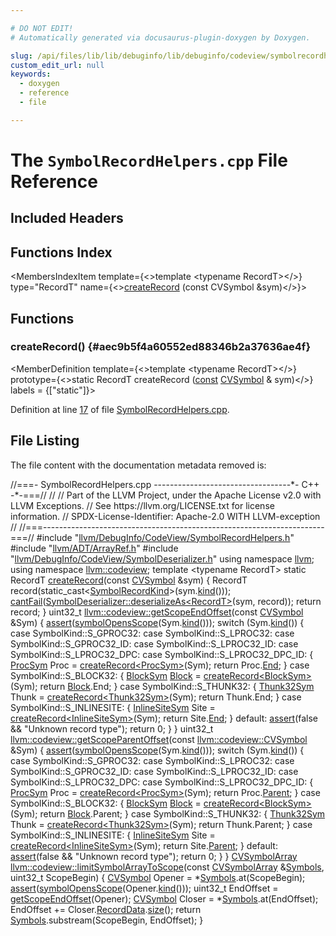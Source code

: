 ```yaml
---

# DO NOT EDIT!
# Automatically generated via docusaurus-plugin-doxygen by Doxygen.

slug: /api/files/lib/lib/debuginfo/lib/debuginfo/codeview/symbolrecordhelpers-cpp
custom_edit_url: null
keywords:
  - doxygen
  - reference
  - file

---
```





# The `SymbolRecordHelpers.cpp` File Reference

<DoxygenPage pluginConfig={pluginConfig}>



## Included Headers

<IncludesList>
<IncludesListItem
  filePath="llvm/DebugInfo/CodeView/SymbolRecordHelpers.h"
  permalink="/docs/api/files/include/include/llvm/include/llvm/debuginfo/include/llvm/debuginfo/codeview/symbolrecordhelpers-h"
  isLocal="true" />
<IncludesListItem
  filePath="llvm/ADT/ArrayRef.h"
  permalink="/docs/api/files/include/include/llvm/include/llvm/adt/arrayref-h"
  isLocal="true" />
<IncludesListItem
  filePath="llvm/DebugInfo/CodeView/SymbolDeserializer.h"
  permalink="/docs/api/files/include/include/llvm/include/llvm/debuginfo/include/llvm/debuginfo/codeview/symboldeserializer-h"
  isLocal="true" />
</IncludesList>

## Functions Index

<MembersIndex>

<MembersIndexItem
  template={<>template &lt;typename RecordT&gt;</>}
  type="RecordT"
  name={<><a href="#aec9b5f4a60552ed88346b2a37636ae4f">createRecord</a> (const CVSymbol &amp;sym)</>}>
</MembersIndexItem>

</MembersIndex>


<SectionDefinition>

## Functions

### createRecord() {#aec9b5f4a60552ed88346b2a37636ae4f}

<MemberDefinition
  template={<>template &lt;typename RecordT&gt;</>}
  prototype={<>static RecordT createRecord (<a href="/docs/api/files/lib/lib/target/lib/target/aarch64/aarch64promoteconstant-cpp/#a90f8350fecae261c25be85d38b451bff">const</a> <a href="/docs/api/namespaces/llvm/codeview/#a5cc6234b75e6212142e2a91d34af146f">CVSymbol</a> &amp; sym)</>}
  labels = {["static"]}>

Definition at line <a href="#l00017">17</a> of file <a href="/docs/api/files/lib/lib/debuginfo/lib/debuginfo/codeview/symbolrecordhelpers-cpp">SymbolRecordHelpers.cpp</a>.
</MemberDefinition>

</SectionDefinition>

## File Listing

The file content with the documentation metadata removed is:

<ProgramListing>

<Link id="l00001" /><CodeLine lineNumber="1"><Highlight kind="comment">//===- SymbolRecordHelpers.cpp ----------------------------------&#42;- C++ -&#42;-===//</Highlight><Highlight kind="normal"></Highlight></CodeLine>
<Link id="l00002" /><CodeLine lineNumber="2"><Highlight kind="normal"></Highlight><Highlight kind="comment">//</Highlight><Highlight kind="normal"></Highlight></CodeLine>
<Link id="l00003" /><CodeLine lineNumber="3"><Highlight kind="normal"></Highlight><Highlight kind="comment">// Part of the LLVM Project, under the Apache License v2.0 with LLVM Exceptions.</Highlight><Highlight kind="normal"></Highlight></CodeLine>
<Link id="l00004" /><CodeLine lineNumber="4"><Highlight kind="normal"></Highlight><Highlight kind="comment">// See https://llvm.org/LICENSE.txt for license information.</Highlight><Highlight kind="normal"></Highlight></CodeLine>
<Link id="l00005" /><CodeLine lineNumber="5"><Highlight kind="normal"></Highlight><Highlight kind="comment">// SPDX-License-Identifier: Apache-2.0 WITH LLVM-exception</Highlight><Highlight kind="normal"></Highlight></CodeLine>
<Link id="l00006" /><CodeLine lineNumber="6"><Highlight kind="normal"></Highlight><Highlight kind="comment">//</Highlight><Highlight kind="normal"></Highlight></CodeLine>
<Link id="l00007" /><CodeLine lineNumber="7"><Highlight kind="normal"></Highlight><Highlight kind="comment">//===----------------------------------------------------------------------===//</Highlight><Highlight kind="normal"></Highlight></CodeLine>
<Link id="l00008" /><CodeLine lineNumber="8"><Highlight kind="normal"></Highlight></CodeLine>
<Link id="l00009" /><CodeLine lineNumber="9"><Highlight kind="normal"></Highlight><Highlight kind="preprocessor">#include &quot;<a href="/docs/api/files/include/include/llvm/include/llvm/debuginfo/include/llvm/debuginfo/codeview/symbolrecordhelpers-h">llvm/DebugInfo/CodeView/SymbolRecordHelpers.h</a>&quot;</Highlight><Highlight kind="normal"></Highlight></CodeLine>
<Link id="l00010" /><CodeLine lineNumber="10"><Highlight kind="normal"></Highlight></CodeLine>
<Link id="l00011" /><CodeLine lineNumber="11"><Highlight kind="normal"></Highlight><Highlight kind="preprocessor">#include &quot;<a href="/docs/api/files/include/include/llvm/include/llvm/adt/arrayref-h">llvm/ADT/ArrayRef.h</a>&quot;</Highlight><Highlight kind="normal"></Highlight></CodeLine>
<Link id="l00012" /><CodeLine lineNumber="12"><Highlight kind="normal"></Highlight><Highlight kind="preprocessor">#include &quot;<a href="/docs/api/files/include/include/llvm/include/llvm/debuginfo/include/llvm/debuginfo/codeview/symboldeserializer-h">llvm/DebugInfo/CodeView/SymbolDeserializer.h</a>&quot;</Highlight><Highlight kind="normal"></Highlight></CodeLine>
<Link id="l00013" /><CodeLine lineNumber="13"><Highlight kind="normal"></Highlight></CodeLine>
<Link id="l00014" /><CodeLine lineNumber="14"><Highlight kind="normal"></Highlight><Highlight kind="keyword">using namespace </Highlight><Highlight kind="normal"><a href="/docs/api/namespaces/llvm">llvm</a>;</Highlight></CodeLine>
<Link id="l00015" /><CodeLine lineNumber="15"><Highlight kind="normal"></Highlight><Highlight kind="keyword">using namespace </Highlight><Highlight kind="normal"><a href="/docs/api/namespaces/llvm/codeview">llvm::codeview</a>;</Highlight></CodeLine>
<Link id="l00016" /><CodeLine lineNumber="16"><Highlight kind="normal"></Highlight></CodeLine>
<Link id="l00017" /><CodeLine lineNumber="17" lineLink="#aec9b5f4a60552ed88346b2a37636ae4f"><Highlight kind="normal"></Highlight><Highlight kind="keyword">template</Highlight><Highlight kind="normal"> &lt;</Highlight><Highlight kind="keyword">typename</Highlight><Highlight kind="normal"> RecordT&gt; </Highlight><Highlight kind="keyword">static</Highlight><Highlight kind="normal"> RecordT <a href="#aec9b5f4a60552ed88346b2a37636ae4f">createRecord</a>(</Highlight><Highlight kind="keyword">const</Highlight><Highlight kind="normal"> <a href="/docs/api/namespaces/llvm/codeview/#a5cc6234b75e6212142e2a91d34af146f">CVSymbol</a> &amp;sym) &#123;</Highlight></CodeLine>
<Link id="l00018" /><CodeLine lineNumber="18"><Highlight kind="normal">  RecordT record(</Highlight><Highlight kind="keyword">static&#95;cast&lt;</Highlight><Highlight kind="normal"><a href="/docs/api/namespaces/llvm/codeview/#a718bd404e8a87ee5e1a21b0c267cde17">SymbolRecordKind</a></Highlight><Highlight kind="keyword">&gt;</Highlight><Highlight kind="normal">(sym.<a href="/docs/api/classes/llvm/codeview/cvrecord/#aaeef9f2a2d0dc09ec00ec9b38242c706">kind</a>()));</Highlight></CodeLine>
<Link id="l00019" /><CodeLine lineNumber="19"><Highlight kind="normal">  <a href="/docs/api/namespaces/llvm/#aa1e1474f15df639f0d874b21f15666f7">cantFail</a>(<a href="/docs/api/classes/llvm/codeview/symboldeserializer/#a4f31719a3302d53ef0f8ab28e7afc76e">SymbolDeserializer::deserializeAs&lt;RecordT&gt;</a>(sym, record));</Highlight></CodeLine>
<Link id="l00020" /><CodeLine lineNumber="20"><Highlight kind="normal">  </Highlight><Highlight kind="keywordflow">return</Highlight><Highlight kind="normal"> record;</Highlight></CodeLine>
<Link id="l00021" /><CodeLine lineNumber="21"><Highlight kind="normal">&#125;</Highlight></CodeLine>
<Link id="l00022" /><CodeLine lineNumber="22"><Highlight kind="normal"></Highlight></CodeLine>
<Link id="l00023" /><CodeLine lineNumber="23" lineLink="/docs/api/namespaces/llvm/codeview/#a7eef7c2356ec9c0368019221027fb432"><Highlight kind="normal">uint32&#95;t <a href="/docs/api/namespaces/llvm/codeview/#a7eef7c2356ec9c0368019221027fb432">llvm::codeview::getScopeEndOffset</a>(</Highlight><Highlight kind="keyword">const</Highlight><Highlight kind="normal"> <a href="/docs/api/namespaces/llvm/codeview/#a5cc6234b75e6212142e2a91d34af146f">CVSymbol</a> &amp;Sym) &#123;</Highlight></CodeLine>
<Link id="l00024" /><CodeLine lineNumber="24"><Highlight kind="normal">  <a href="/docs/api/files/lib/lib/target/lib/target/amdgpu/silowercontrolflow-cpp/#a4868c5d81c5ccc98c47aeab6244346a0">assert</a>(<a href="/docs/api/namespaces/llvm/codeview/#a921f65a0abb128eb4e94c61eb85a1748">symbolOpensScope</a>(Sym.<a href="/docs/api/classes/llvm/codeview/cvrecord/#aaeef9f2a2d0dc09ec00ec9b38242c706">kind</a>()));</Highlight></CodeLine>
<Link id="l00025" /><CodeLine lineNumber="25"><Highlight kind="normal">  </Highlight><Highlight kind="keywordflow">switch</Highlight><Highlight kind="normal"> (Sym.<a href="/docs/api/classes/llvm/codeview/cvrecord/#aaeef9f2a2d0dc09ec00ec9b38242c706">kind</a>()) &#123;</Highlight></CodeLine>
<Link id="l00026" /><CodeLine lineNumber="26"><Highlight kind="normal">  </Highlight><Highlight kind="keywordflow">case</Highlight><Highlight kind="normal"> SymbolKind::S&#95;GPROC32:</Highlight></CodeLine>
<Link id="l00027" /><CodeLine lineNumber="27"><Highlight kind="normal">  </Highlight><Highlight kind="keywordflow">case</Highlight><Highlight kind="normal"> SymbolKind::S&#95;LPROC32:</Highlight></CodeLine>
<Link id="l00028" /><CodeLine lineNumber="28"><Highlight kind="normal">  </Highlight><Highlight kind="keywordflow">case</Highlight><Highlight kind="normal"> SymbolKind::S&#95;GPROC32&#95;ID:</Highlight></CodeLine>
<Link id="l00029" /><CodeLine lineNumber="29"><Highlight kind="normal">  </Highlight><Highlight kind="keywordflow">case</Highlight><Highlight kind="normal"> SymbolKind::S&#95;LPROC32&#95;ID:</Highlight></CodeLine>
<Link id="l00030" /><CodeLine lineNumber="30"><Highlight kind="normal">  </Highlight><Highlight kind="keywordflow">case</Highlight><Highlight kind="normal"> SymbolKind::S&#95;LPROC32&#95;DPC:</Highlight></CodeLine>
<Link id="l00031" /><CodeLine lineNumber="31"><Highlight kind="normal">  </Highlight><Highlight kind="keywordflow">case</Highlight><Highlight kind="normal"> SymbolKind::S&#95;LPROC32&#95;DPC&#95;ID: &#123;</Highlight></CodeLine>
<Link id="l00032" /><CodeLine lineNumber="32"><Highlight kind="normal">    <a href="/docs/api/classes/llvm/codeview/procsym">ProcSym</a> Proc = <a href="#aec9b5f4a60552ed88346b2a37636ae4f">createRecord&lt;ProcSym&gt;</a>(Sym);</Highlight></CodeLine>
<Link id="l00033" /><CodeLine lineNumber="33"><Highlight kind="normal">    </Highlight><Highlight kind="keywordflow">return</Highlight><Highlight kind="normal"> Proc.<a href="/docs/api/classes/llvm/codeview/procsym/#a22ac69f2a6e0818079a0bfed05d7960e">End</a>;</Highlight></CodeLine>
<Link id="l00034" /><CodeLine lineNumber="34"><Highlight kind="normal">  &#125;</Highlight></CodeLine>
<Link id="l00035" /><CodeLine lineNumber="35"><Highlight kind="normal">  </Highlight><Highlight kind="keywordflow">case</Highlight><Highlight kind="normal"> SymbolKind::S&#95;BLOCK32: &#123;</Highlight></CodeLine>
<Link id="l00036" /><CodeLine lineNumber="36"><Highlight kind="normal">    <a href="/docs/api/classes/llvm/codeview/blocksym">BlockSym</a> <a href="/docs/api/namespaces/llvm/#a0e00fad9c34de40b1e31f3aa6f8e024cae1e4c8c9ccd9fc39c391da4bcd093fb2">Block</a> = <a href="#aec9b5f4a60552ed88346b2a37636ae4f">createRecord&lt;BlockSym&gt;</a>(Sym);</Highlight></CodeLine>
<Link id="l00037" /><CodeLine lineNumber="37"><Highlight kind="normal">    </Highlight><Highlight kind="keywordflow">return</Highlight><Highlight kind="normal"> <a href="/docs/api/namespaces/llvm/#a0e00fad9c34de40b1e31f3aa6f8e024cae1e4c8c9ccd9fc39c391da4bcd093fb2">Block</a>.End;</Highlight></CodeLine>
<Link id="l00038" /><CodeLine lineNumber="38"><Highlight kind="normal">  &#125;</Highlight></CodeLine>
<Link id="l00039" /><CodeLine lineNumber="39"><Highlight kind="normal">  </Highlight><Highlight kind="keywordflow">case</Highlight><Highlight kind="normal"> SymbolKind::S&#95;THUNK32: &#123;</Highlight></CodeLine>
<Link id="l00040" /><CodeLine lineNumber="40"><Highlight kind="normal">    <a href="/docs/api/classes/llvm/codeview/thunk32sym">Thunk32Sym</a> Thunk = <a href="#aec9b5f4a60552ed88346b2a37636ae4f">createRecord&lt;Thunk32Sym&gt;</a>(Sym);</Highlight></CodeLine>
<Link id="l00041" /><CodeLine lineNumber="41"><Highlight kind="normal">    </Highlight><Highlight kind="keywordflow">return</Highlight><Highlight kind="normal"> Thunk.End;</Highlight></CodeLine>
<Link id="l00042" /><CodeLine lineNumber="42"><Highlight kind="normal">  &#125;</Highlight></CodeLine>
<Link id="l00043" /><CodeLine lineNumber="43"><Highlight kind="normal">  </Highlight><Highlight kind="keywordflow">case</Highlight><Highlight kind="normal"> SymbolKind::S&#95;INLINESITE: &#123;</Highlight></CodeLine>
<Link id="l00044" /><CodeLine lineNumber="44"><Highlight kind="normal">    <a href="/docs/api/classes/llvm/codeview/inlinesitesym">InlineSiteSym</a> Site = <a href="#aec9b5f4a60552ed88346b2a37636ae4f">createRecord&lt;InlineSiteSym&gt;</a>(Sym);</Highlight></CodeLine>
<Link id="l00045" /><CodeLine lineNumber="45"><Highlight kind="normal">    </Highlight><Highlight kind="keywordflow">return</Highlight><Highlight kind="normal"> Site.<a href="/docs/api/classes/llvm/codeview/inlinesitesym/#a24c5b99051800dda908ccaf5840fb1a0">End</a>;</Highlight></CodeLine>
<Link id="l00046" /><CodeLine lineNumber="46"><Highlight kind="normal">  &#125;</Highlight></CodeLine>
<Link id="l00047" /><CodeLine lineNumber="47"><Highlight kind="normal">  </Highlight><Highlight kind="keywordflow">default</Highlight><Highlight kind="normal">:</Highlight></CodeLine>
<Link id="l00048" /><CodeLine lineNumber="48"><Highlight kind="normal">    <a href="/docs/api/files/lib/lib/target/lib/target/amdgpu/silowercontrolflow-cpp/#a4868c5d81c5ccc98c47aeab6244346a0">assert</a>(</Highlight><Highlight kind="keyword">false</Highlight><Highlight kind="normal"> &amp;&amp; </Highlight><Highlight kind="stringliteral">&quot;Unknown record type&quot;</Highlight><Highlight kind="normal">);</Highlight></CodeLine>
<Link id="l00049" /><CodeLine lineNumber="49"><Highlight kind="normal">    </Highlight><Highlight kind="keywordflow">return</Highlight><Highlight kind="normal"> 0;</Highlight></CodeLine>
<Link id="l00050" /><CodeLine lineNumber="50"><Highlight kind="normal">  &#125;</Highlight></CodeLine>
<Link id="l00051" /><CodeLine lineNumber="51"><Highlight kind="normal">&#125;</Highlight></CodeLine>
<Link id="l00052" /><CodeLine lineNumber="52"><Highlight kind="normal"></Highlight></CodeLine>
<Link id="l00053" /><CodeLine lineNumber="53"><Highlight kind="normal">uint32&#95;t</Highlight></CodeLine>
<Link id="l00054" /><CodeLine lineNumber="54" lineLink="/docs/api/namespaces/llvm/codeview/#a8fde83b67f14703faf4b0f410ecabc80"><Highlight kind="normal"><a href="/docs/api/namespaces/llvm/codeview/#a8fde83b67f14703faf4b0f410ecabc80">llvm::codeview::getScopeParentOffset</a>(</Highlight><Highlight kind="keyword">const</Highlight><Highlight kind="normal"> <a href="/docs/api/namespaces/llvm/codeview/#a5cc6234b75e6212142e2a91d34af146f">llvm::codeview::CVSymbol</a> &amp;Sym) &#123;</Highlight></CodeLine>
<Link id="l00055" /><CodeLine lineNumber="55"><Highlight kind="normal">  <a href="/docs/api/files/lib/lib/target/lib/target/amdgpu/silowercontrolflow-cpp/#a4868c5d81c5ccc98c47aeab6244346a0">assert</a>(<a href="/docs/api/namespaces/llvm/codeview/#a921f65a0abb128eb4e94c61eb85a1748">symbolOpensScope</a>(Sym.<a href="/docs/api/classes/llvm/codeview/cvrecord/#aaeef9f2a2d0dc09ec00ec9b38242c706">kind</a>()));</Highlight></CodeLine>
<Link id="l00056" /><CodeLine lineNumber="56"><Highlight kind="normal">  </Highlight><Highlight kind="keywordflow">switch</Highlight><Highlight kind="normal"> (Sym.<a href="/docs/api/classes/llvm/codeview/cvrecord/#aaeef9f2a2d0dc09ec00ec9b38242c706">kind</a>()) &#123;</Highlight></CodeLine>
<Link id="l00057" /><CodeLine lineNumber="57"><Highlight kind="normal">  </Highlight><Highlight kind="keywordflow">case</Highlight><Highlight kind="normal"> SymbolKind::S&#95;GPROC32:</Highlight></CodeLine>
<Link id="l00058" /><CodeLine lineNumber="58"><Highlight kind="normal">  </Highlight><Highlight kind="keywordflow">case</Highlight><Highlight kind="normal"> SymbolKind::S&#95;LPROC32:</Highlight></CodeLine>
<Link id="l00059" /><CodeLine lineNumber="59"><Highlight kind="normal">  </Highlight><Highlight kind="keywordflow">case</Highlight><Highlight kind="normal"> SymbolKind::S&#95;GPROC32&#95;ID:</Highlight></CodeLine>
<Link id="l00060" /><CodeLine lineNumber="60"><Highlight kind="normal">  </Highlight><Highlight kind="keywordflow">case</Highlight><Highlight kind="normal"> SymbolKind::S&#95;LPROC32&#95;ID:</Highlight></CodeLine>
<Link id="l00061" /><CodeLine lineNumber="61"><Highlight kind="normal">  </Highlight><Highlight kind="keywordflow">case</Highlight><Highlight kind="normal"> SymbolKind::S&#95;LPROC32&#95;DPC:</Highlight></CodeLine>
<Link id="l00062" /><CodeLine lineNumber="62"><Highlight kind="normal">  </Highlight><Highlight kind="keywordflow">case</Highlight><Highlight kind="normal"> SymbolKind::S&#95;LPROC32&#95;DPC&#95;ID: &#123;</Highlight></CodeLine>
<Link id="l00063" /><CodeLine lineNumber="63"><Highlight kind="normal">    <a href="/docs/api/classes/llvm/codeview/procsym">ProcSym</a> Proc = <a href="#aec9b5f4a60552ed88346b2a37636ae4f">createRecord&lt;ProcSym&gt;</a>(Sym);</Highlight></CodeLine>
<Link id="l00064" /><CodeLine lineNumber="64"><Highlight kind="normal">    </Highlight><Highlight kind="keywordflow">return</Highlight><Highlight kind="normal"> Proc.<a href="/docs/api/classes/llvm/codeview/procsym/#af0c603f8cebec068bae118dede23cb8d">Parent</a>;</Highlight></CodeLine>
<Link id="l00065" /><CodeLine lineNumber="65"><Highlight kind="normal">  &#125;</Highlight></CodeLine>
<Link id="l00066" /><CodeLine lineNumber="66"><Highlight kind="normal">  </Highlight><Highlight kind="keywordflow">case</Highlight><Highlight kind="normal"> SymbolKind::S&#95;BLOCK32: &#123;</Highlight></CodeLine>
<Link id="l00067" /><CodeLine lineNumber="67"><Highlight kind="normal">    <a href="/docs/api/classes/llvm/codeview/blocksym">BlockSym</a> <a href="/docs/api/namespaces/llvm/#a0e00fad9c34de40b1e31f3aa6f8e024cae1e4c8c9ccd9fc39c391da4bcd093fb2">Block</a> = <a href="#aec9b5f4a60552ed88346b2a37636ae4f">createRecord&lt;BlockSym&gt;</a>(Sym);</Highlight></CodeLine>
<Link id="l00068" /><CodeLine lineNumber="68"><Highlight kind="normal">    </Highlight><Highlight kind="keywordflow">return</Highlight><Highlight kind="normal"> <a href="/docs/api/namespaces/llvm/#a0e00fad9c34de40b1e31f3aa6f8e024cae1e4c8c9ccd9fc39c391da4bcd093fb2">Block</a>.Parent;</Highlight></CodeLine>
<Link id="l00069" /><CodeLine lineNumber="69"><Highlight kind="normal">  &#125;</Highlight></CodeLine>
<Link id="l00070" /><CodeLine lineNumber="70"><Highlight kind="normal">  </Highlight><Highlight kind="keywordflow">case</Highlight><Highlight kind="normal"> SymbolKind::S&#95;THUNK32: &#123;</Highlight></CodeLine>
<Link id="l00071" /><CodeLine lineNumber="71"><Highlight kind="normal">    <a href="/docs/api/classes/llvm/codeview/thunk32sym">Thunk32Sym</a> Thunk = <a href="#aec9b5f4a60552ed88346b2a37636ae4f">createRecord&lt;Thunk32Sym&gt;</a>(Sym);</Highlight></CodeLine>
<Link id="l00072" /><CodeLine lineNumber="72"><Highlight kind="normal">    </Highlight><Highlight kind="keywordflow">return</Highlight><Highlight kind="normal"> Thunk.Parent;</Highlight></CodeLine>
<Link id="l00073" /><CodeLine lineNumber="73"><Highlight kind="normal">  &#125;</Highlight></CodeLine>
<Link id="l00074" /><CodeLine lineNumber="74"><Highlight kind="normal">  </Highlight><Highlight kind="keywordflow">case</Highlight><Highlight kind="normal"> SymbolKind::S&#95;INLINESITE: &#123;</Highlight></CodeLine>
<Link id="l00075" /><CodeLine lineNumber="75"><Highlight kind="normal">    <a href="/docs/api/classes/llvm/codeview/inlinesitesym">InlineSiteSym</a> Site = <a href="#aec9b5f4a60552ed88346b2a37636ae4f">createRecord&lt;InlineSiteSym&gt;</a>(Sym);</Highlight></CodeLine>
<Link id="l00076" /><CodeLine lineNumber="76"><Highlight kind="normal">    </Highlight><Highlight kind="keywordflow">return</Highlight><Highlight kind="normal"> Site.<a href="/docs/api/classes/llvm/codeview/inlinesitesym/#ac42646f935049597bac188f8dbea2fc8">Parent</a>;</Highlight></CodeLine>
<Link id="l00077" /><CodeLine lineNumber="77"><Highlight kind="normal">  &#125;</Highlight></CodeLine>
<Link id="l00078" /><CodeLine lineNumber="78"><Highlight kind="normal">  </Highlight><Highlight kind="keywordflow">default</Highlight><Highlight kind="normal">:</Highlight></CodeLine>
<Link id="l00079" /><CodeLine lineNumber="79"><Highlight kind="normal">    <a href="/docs/api/files/lib/lib/target/lib/target/amdgpu/silowercontrolflow-cpp/#a4868c5d81c5ccc98c47aeab6244346a0">assert</a>(</Highlight><Highlight kind="keyword">false</Highlight><Highlight kind="normal"> &amp;&amp; </Highlight><Highlight kind="stringliteral">&quot;Unknown record type&quot;</Highlight><Highlight kind="normal">);</Highlight></CodeLine>
<Link id="l00080" /><CodeLine lineNumber="80"><Highlight kind="normal">    </Highlight><Highlight kind="keywordflow">return</Highlight><Highlight kind="normal"> 0;</Highlight></CodeLine>
<Link id="l00081" /><CodeLine lineNumber="81"><Highlight kind="normal">  &#125;</Highlight></CodeLine>
<Link id="l00082" /><CodeLine lineNumber="82"><Highlight kind="normal">&#125;</Highlight></CodeLine>
<Link id="l00083" /><CodeLine lineNumber="83"><Highlight kind="normal"></Highlight></CodeLine>
<Link id="l00084" /><CodeLine lineNumber="84"><Highlight kind="normal"><a href="/docs/api/namespaces/llvm/codeview/#a290687148df1bff1e309cd6af93dc035">CVSymbolArray</a></Highlight></CodeLine>
<Link id="l00085" /><CodeLine lineNumber="85" lineLink="/docs/api/namespaces/llvm/codeview/#ae77cc39ccd9efa05d6afa6936cfc8cd8"><Highlight kind="normal"><a href="/docs/api/namespaces/llvm/codeview/#ae77cc39ccd9efa05d6afa6936cfc8cd8">llvm::codeview::limitSymbolArrayToScope</a>(</Highlight><Highlight kind="keyword">const</Highlight><Highlight kind="normal"> <a href="/docs/api/namespaces/llvm/codeview/#a290687148df1bff1e309cd6af93dc035">CVSymbolArray</a> &amp;<a href="/docs/api/namespaces/llvm/codeview/#a04eb43a6dc736c2d6ed8dcc6d636a2afa5214a8a633c296d1d9d504fc54556692">Symbols</a>,</Highlight></CodeLine>
<Link id="l00086" /><CodeLine lineNumber="86"><Highlight kind="normal">                                        uint32&#95;t ScopeBegin) &#123;</Highlight></CodeLine>
<Link id="l00087" /><CodeLine lineNumber="87"><Highlight kind="normal">  <a href="/docs/api/namespaces/llvm/codeview/#a5cc6234b75e6212142e2a91d34af146f">CVSymbol</a> Opener = &#42;<a href="/docs/api/namespaces/llvm/codeview/#a04eb43a6dc736c2d6ed8dcc6d636a2afa5214a8a633c296d1d9d504fc54556692">Symbols</a>.at(ScopeBegin);</Highlight></CodeLine>
<Link id="l00088" /><CodeLine lineNumber="88"><Highlight kind="normal">  <a href="/docs/api/files/lib/lib/target/lib/target/amdgpu/silowercontrolflow-cpp/#a4868c5d81c5ccc98c47aeab6244346a0">assert</a>(<a href="/docs/api/namespaces/llvm/codeview/#a921f65a0abb128eb4e94c61eb85a1748">symbolOpensScope</a>(Opener.<a href="/docs/api/classes/llvm/codeview/cvrecord/#aaeef9f2a2d0dc09ec00ec9b38242c706">kind</a>()));</Highlight></CodeLine>
<Link id="l00089" /><CodeLine lineNumber="89"><Highlight kind="normal">  uint32&#95;t EndOffset = <a href="/docs/api/namespaces/llvm/codeview/#a7eef7c2356ec9c0368019221027fb432">getScopeEndOffset</a>(Opener);</Highlight></CodeLine>
<Link id="l00090" /><CodeLine lineNumber="90"><Highlight kind="normal">  <a href="/docs/api/namespaces/llvm/codeview/#a5cc6234b75e6212142e2a91d34af146f">CVSymbol</a> Closer = &#42;<a href="/docs/api/namespaces/llvm/codeview/#a04eb43a6dc736c2d6ed8dcc6d636a2afa5214a8a633c296d1d9d504fc54556692">Symbols</a>.at(EndOffset);</Highlight></CodeLine>
<Link id="l00091" /><CodeLine lineNumber="91"><Highlight kind="normal">  EndOffset += Closer.<a href="/docs/api/classes/llvm/codeview/cvrecord/#abf24508852ac431412daa99def7d29ae">RecordData</a>.<a href="/docs/api/classes/llvm/arrayref/#a85ffb6531d4cda988ea81f18d4e56fb7">size</a>();</Highlight></CodeLine>
<Link id="l00092" /><CodeLine lineNumber="92"><Highlight kind="normal">  </Highlight><Highlight kind="keywordflow">return</Highlight><Highlight kind="normal"> <a href="/docs/api/namespaces/llvm/codeview/#a04eb43a6dc736c2d6ed8dcc6d636a2afa5214a8a633c296d1d9d504fc54556692">Symbols</a>.substream(ScopeBegin, EndOffset);</Highlight></CodeLine>
<Link id="l00093" /><CodeLine lineNumber="93"><Highlight kind="normal">&#125;</Highlight></CodeLine>

</ProgramListing>


</DoxygenPage>
